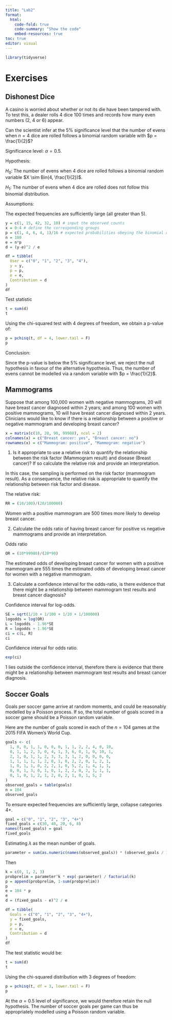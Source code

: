 ```yaml
---
title: "Lab2"
format: 
  html:
    code-fold: true
    code-summary: "Show the code"
    embed-resources: true
toc: true
editor: visual
---
```


```r
library(tidyverse)
```

# Exercises

## Dishonest Dice

A casino is worried about whether or not its die have been tampered with. To test this, a dealer rolls 4 dice 100 times and records how many even numbers (2, 4 or 6) appear.

```{=tex}
\begin{array} {lccccc}
\hline
\text{Number of evens} & 0 & 1 & 2 & 3 & 4 \\
\text{Number of rolls of 4 dice} & 1 & 15 & 42 & 32 &  10 \\ \hline
\end{array}
```
Can the scientist infer at the 5% significance level that the number of evens when $n = 4$ dice are rolled follows a binomial random variable with $p = \frac{1}{2}$?

Significance level: $\alpha = 0.5$.

Hypothesis:

$H_0$: The number of evens when 4 dice are rolled follows a binomial random variable $X \sim Bin(4, \frac{1}{2})$.

$H_1$: The number of evens when 4 dice are rolled does not follow this binomial distribution.

Assumptions:

The expected frequencies are sufficiently large (all greater than 5).

```r
y = c(1, 15, 42, 32, 10) # input the observed counts
x = 0:4 # define the corresponding groups
p = c(1, 4, 6, 4, 1)/16 # expected probabilities obeying the binomial distribution, could also use dbinom
n = 100
e = n*p
d = (y-e)^2 / e

df = tibble(
  User = c("0", "1", "2", "3", "4"),
  y = y,
  p = p,
  e = e,
  Contribution = d
)
df
```

Test statistic

```r
t = sum(d)
t
```

Using the chi-squared test with 4 degrees of freedom, we obtain a p-value of:

```r
p = pchisq(t, df = 4, lower.tail = F)
p
```

Conclusion:

Since the p-value is below the 5% significance level, we reject the null hypothesis in favour of the alternative hypothesis. Thus, the number of evens cannot be modelled via a random variable with $p = \frac{1}{2}$.

## Mammograms

Suppose that among 100,000 women with negative mammograms, 20 will have breast cancer diagnosed within 2 years; and among 100 women with positive mammograms, 10 will have breast cancer diagnosed within 2 years. Clinicians would like to know if there is a relationship between a positive or negative mammogram and developing breast cancer?

```{=tex}
\begin{array} {l|cc}
\text{Mammogram \ Breast cancer}& \text{Yes} &  \text{No}\\ \hline
\text{Positive} &      10 & 90\\  
\text{Negative} & 20 & 99,980 \\
\end{array}
```
```r
x = matrix(c(10, 20, 90, 99980), ncol = 2)
colnames(x) = c("Breast cancer: yes", "Breast cancer: no")
rownames(x) = c("Mammogram: positive", "Mammogram: negative")
```

1.  Is it appropriate to use a relative risk to quantify the relationship between the risk factor (Mammogram result) and disease (Breast cancer)? If so calculate the relative risk and provide an interpretation.

In this case, the sampling is performed on the risk factor (mammogram result). As a consequence, the relative risk is appropriate to quantify the relationship between risk factor and disease.

The relative risk:

```r
RR = (10/100)/(20/100000)
```

Women with a positive mammogram are 500 times more likely to develop breast cancer.

2.  Calculate the odds ratio of having breast cancer for positive vs negative mammograms and provide an interpretation.

Odds ratio

```r
OR = (10*99980)/(20*90)
```

The estimated odds of developing breast cancer for women with a positive mammogram are 555 times the estimated odds of developing breast cancer for women with a negative mammogram.

3.  Calculate a confidence interval for the odds-ratio, is there evidence that there might be a relationship between mammogram test results and breast cancer diagnosis?

Confidence interval for log-odds.

```r
SE = sqrt(1/10 + 1/100 + 1/20 + 1/100000)
logodds = log(OR)
L = logodds - 1.96*SE
R = logodds + 1.96*SE
ci = c(L, R)
ci
```

Confidence interval for odds ratio.

```r
exp(ci)
```

1 lies outside the confidence interval, therefore there is evidence that there might be a relationship between mammogram test results and breast cancer diagnosis.\

## Soccer Goals

Goals per soccer game arrive at random moments, and could be reasonably modelled by a Poisson process. If so, the total number of goals scored in a soccer game should be a Poisson random variable.

Here are the number of goals scored in each of the $n = 104$ games at the 2015 FIFA Women’s World Cup.

```r
goals <- c(
  1, 0, 0, 1, 1, 0, 0, 0, 1, 1, 2, 2, 4, 0, 10,
  0, 1, 1, 2, 3, 0, 4, 1, 3, 6, 0, 1, 0, 10, 1,
  2, 1, 0, 1, 1, 2, 3, 3, 3, 1, 2, 0, 0, 0, 0,
  1, 1, 1, 1, 1, 2, 0, 1, 0, 2, 2, 0, 1, 2, 1,
  1, 0, 1, 1, 0, 2, 2, 1, 0, 5, 2, 1, 4, 1, 1,
  0, 0, 1, 3, 0, 1, 0, 1, 2, 2, 0, 2, 1, 1, 1,
  0, 1, 0, 1, 2, 1, 2, 0, 2, 1, 0, 1, 5, 2
)
observed_goals = table(goals)
n = 104
observed_goals
```

To ensure expected frequencies are sufficiently large, collapse categories 4+.

```r
goal = c("0", "1", "2", "3", "4+")
fixed_goals = c(30, 40, 20, 6, 8)
names(fixed_goals) = goal
fixed_goals
```

Estimating $\lambda$ as the mean number of goals.

```r
parameter = sum(as.numeric(names(observed_goals)) * (observed_goals / 104))
```

Then

```r
k = c(0, 1, 2, 3)
probprelim = parameter^k * exp(-parameter) / factorial(k)
p = append(probprelim, 1-sum(probprelim))
p
e = 104 * p
e
d = (fixed_goals - e)^2 / e 

df = tibble(
  Goals = c("0", "1", "2", "3", "4+"),
  y = fixed_goals,
  p = p,
  e = e,
  Contribution = d
)
df
```

The test statistic would be:

```r
t = sum(d)
t
```

Using the chi-squared distribution with 3 degrees of freedom:

```r
p = pchisq(t, df = 3, lower.tail = F)
p
```

At the $\alpha = 0.5$ level of significance, we would therefore retain the null hypothesis. The number of soccer goals per game can thus be appropriately modelled using a Poisson random variable.

